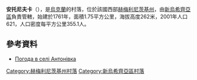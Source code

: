 {{coord|48|50|11|N|27|8|5|E|scale:100000|display=title}}

'''安托尼夫卡'''（{{lang-uk|Антонівка}}），是[[烏克蘭|烏克蘭]]的村落，位於該國西部[[赫梅利尼茨基州|赫梅利尼茨基州]]，由[[新烏希齊亞區|新烏希齊亞區]]負責管轄，始建於1761年，面積1.75平方公里，海拔高度262米，2001年人口621，人口密度每平方公里355.1人。

==參考資料==
* [http://weather.in.ua/ua/hmel'nickaja/254 Погода в селі Антонівка] {{Wayback|url=http://weather.in.ua/ua/hmel'nickaja/254 |date=20160305115348 }}

{{DEFAULTSORT:Антонівка}}
[[Category:赫梅利尼茨基州村落|Category:赫梅利尼茨基州村落]]
[[Category:新烏希齊亞區村落|Category:新烏希齊亞區村落]]


{{Khmelnytskyi-geo-stub}}